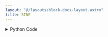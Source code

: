 ```yaml
---
layout: "@/layouts/block-docs-layout.astro"
title: SINE
---
```



<PythonDocsDisplay docstring={docstring} />

<details>
<summary>Python Code</summary>
```python
import numpy as np
from flojoy import flojoy, OrderedPair, Vector
from scipy import signal
from typing import Literal


@flojoy
def SINE(
    default: OrderedPair | Vector,
    amplitude: float = 1,
    frequency: float = 1,
    offset: float = 0,
    phase: float = 0,
    waveform: Literal["sine", "square", "triangle", "sawtooth"] = "sine",
) -> OrderedPair:
    """The SINE node generates a waveform function with the shape being defined by the input.

    Inputs
    ------
    default : OrderedPair|Vector
        Input that defines the x-axis values of the function and output.

    Parameters
    ----------
    waveform : select
        The waveform type of the wave.
    amplitude : float
        The amplitude of the wave.
    frequency : float
        The wave frequency in radians/2pi.
    offset : float
        The y axis offset of the function.
    phase : float
        The x axis offset of the function.

    Returns
    -------
    OrderedPair
        x: the input v or x values
        y: the resulting sine function
    """

    A = amplitude
    F = frequency
    Y0 = offset

    match default:
        case OrderedPair():
            x = default.y
        case _:
            x = default.v

    if waveform == "sine":
        y = Y0 + A * np.sin(2 * np.pi * F * x + phase)
    elif waveform == "square":
        y = Y0 + A * signal.square(2 * np.pi * F * x / 10 + phase)
    elif waveform == "triangle":
        y = Y0 + A * signal.sawtooth(2 * np.pi * F * x / 10 + phase, 0.5)
    elif waveform == "sawtooth":
        y = Y0 + A * signal.sawtooth(2 * np.pi * F / 10 * x + phase)

    return OrderedPair(x=x, y=y)

```
[Find this Flojoy Block on GitHub](https://github.com/flojoy-ai/blocks/blob/main/blocks/GENERATORS/SIMULATIONS/SINE/SINE.py)
</details>

## Example

<AppDisplay app={app} blockName="SINE" client:visible />

In this example, the `LINSPACE` and `SINE` nodes generate a sine function which is visualized with the `SCATTER` node.
